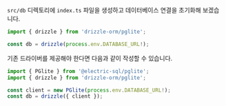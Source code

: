 `src/db` 디렉토리에 `index.ts` 파일을 생성하고 데이터베이스 연결을 초기화해 보겠습니다.

```typescript
import { drizzle } from 'drizzle-orm/pglite';

const db = drizzle(process.env.DATABASE_URL!);
```

기존 드라이버를 제공해야 한다면 다음과 같이 작성할 수 있습니다.

```typescript
import { PGlite } from '@electric-sql/pglite';
import { drizzle } from 'drizzle-orm/pglite';

const client = new PGlite(process.env.DATABASE_URL!);
const db = drizzle({ client });
```


